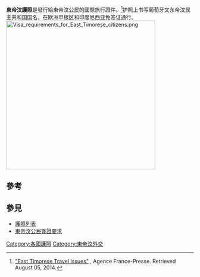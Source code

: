 {{Infobox Identity document
| document_name       = 東帝汶護照
| image               = Cover of East Timorese Passport.jpg
| image_caption       = 東帝汶護照封面
| date_first_issued   = 
| using_jurisdiction  = {{flag|East Timor}}
| valid_jurisdictions = 
| document_type       = [[護照|護照]]
| purpose             = 身分證明
| eligibility         = [[東帝汶公民|東帝汶公民]]
| expiration          = 
}}
'''東帝汶護照'''是發行給東帝汶公民的國際旅行證件。<ref>[http://etan.org/et99c/november/14-20/15foret.htm "East Timorese Travel Issues"] {{Wayback|url=http://etan.org/et99c/november/14-20/15foret.htm |date=20160303174500 }}, Agence France-Presse. Retrieved August 05, 2014.</ref>护照上书写葡萄牙文东帝汶民主共和国国名，在欧洲申根区和印度尼西亚免签证通行。
[[Image:Visa_requirements_for_East_Timorese_citizens.png|400px]]

==參考==
{{reflist}}

==參見==
* [[護照列表|護照列表]]
* [[東帝汶公民簽證要求|東帝汶公民簽證要求]]

{{Passports}}

[[Category:各國護照|Category:各國護照]]
[[Category:東帝汶外交|Category:東帝汶外交]]